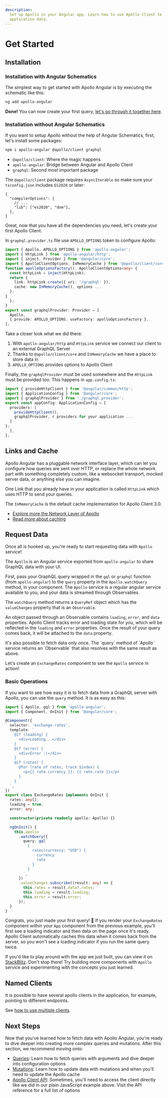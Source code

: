 ```yaml
---
description:
  Set up Apollo in your Angular app. Learn how to use Apollo Client to fetch, cache, and modify
  application data.
---
```



# Get Started

## Installation

### Installation with Angular Schematics

The simplest way to get started with Apollo Angular is by executing the schematic like this:

```sh
ng add apollo-angular
```

**Done!** You can now create your first query, [let's go through it together here](#request-data).

### Installation without Angular Schematics

If you want to setup Apollo without the help of Angular Schematics, first, let's install some
packages:

```sh npm2yarn
npm i apollo-angular @apollo/client graphql
```

- `@apollo/client`: Where the magic happens
- `apollo-angular`: Bridge between Angular and Apollo Client
- `graphql`: Second most important package

The `@apollo/client` package requires `AsyncIterable` so make sure your `tsconfig.json` includes
`ES2020` or later:

```jsonc filename="tsconfig.json" /"es2020"/
{
  "compilerOptions": {
    // ...
    "lib": ["es2020", "dom"],
  },
}
```

Great, now that you have all the dependencies you need, let's create your first Apollo Client.

In `graphql.provider.ts` file use `APOLLO_OPTIONS` token to configure Apollo:

```ts filename="graphql.provider.ts"
import { Apollo, APOLLO_OPTIONS } from 'apollo-angular';
import { HttpLink } from 'apollo-angular/http';
import { inject, Provider } from '@angular/core';
import { ApolloClientOptions, InMemoryCache } from '@apollo/client/core';
function apolloOptionsFactory(): ApolloClientOptions<any> {
  const httpLink = inject(HttpLink);
  return {
    link: httpLink.create({ uri: '/graphql' }),
    cache: new InMemoryCache(), options ...
  };
}
  };
}
export const graphqlProvider: Provider = [
  Apollo,
  { provide: APOLLO_OPTIONS, useFactory: apolloOptionsFactory },
];
```

Take a closer look what we did there:

1. With `apollo-angular/http` and `HttpLink` service we connect our client to an external GraphQL
   Server
1. Thanks to `@apollo/client/core` and `InMemoryCache` we have a place to store data in
1. `APOLLO_OPTIONS` provides options to Apollo Client

Finally, the `graphqlProvider` must be used somewhere and the `HttpLink` must be provided too. This
happens in `app.config.ts`:

```ts filename="app.config.ts"
import { provideHttpClient } from '@angular/common/http';
import { ApplicationConfig } from '@angular/core';
import { graphqlProvider } from './graphql.provider';
export const appConfig: ApplicationConfig = {
  providers: [
    provideHttpClient(),
    graphqlProvider, r providers for your application ...
  ]
};
  ],
};
```

## Links and Cache

Apollo Angular has a pluggable network interface layer, which can let you configure how queries are
sent over HTTP, or replace the whole network part with something completely custom, like a websocket
transport, mocked server data, or anything else you can imagine.

One Link that you already have in your application is called `HttpLink` which uses HTTP to send your
queries.

The `InMemoryCache` is the default cache implementation for Apollo Client 3.0.

- [Explore more the Network Layer of Apollo](./data/network)
- [Read more about caching](./caching/configuration)

## Request Data

Once all is hooked up, you're ready to start requesting data with `Apollo` service!

The `Apollo` is an Angular service exported from `apollo-angular` to share GraphQL data with your
UI.

First, pass your GraphQL query wrapped in the `gql` or `graphql` function (from `apollo-angular`) to
the `query` property in the `Apollo.watchQuery` method, in your component. The `Apollo` service is a
regular angular service available to you, and your data is streamed through Observables.

The `watchQuery` method returns a `QueryRef` object which has the `valueChanges` property that is an
`Observable`.

An object passed through an Observable contains `loading`, `error`, and `data` properties. Apollo
Client tracks error and loading state for you, which will be reflected in the `loading` and `error`
properties. Once the result of your query comes back, it will be attached to the `data` property.

<Callout>
  It's also possible to fetch data only once. The `query` method of `Apollo` service returns an
  `Observable` that also resolves with the same result as above.
</Callout>

Let's create an `ExchangeRates` component to see the `Apollo` service in action!

### Basic Operations

If you want to see how easy it is to fetch data from a GraphQL server with Apollo, you can use the
`query` method. It is as easy as this:

```ts
import { Apollo, gql } from 'apollo-angular';
import { Component, OnInit } from '@angular/core';

@Component({
  selector: 'exchange-rates',
  template: `
    @if (loading) {
      <div>Loading...</div>
    }
    @if (error) {
      <div>Error :(</div>
    }
    @if (rates) {
      @for (rate of rates; track $index) {
        <p>{{ rate.currency }}: {{ rate.rate }}</p>
      }
    }
  `,
})
export class ExchangeRates implements OnInit {
  rates: any[];
  loading = true;
  error: any;

  constructor(private readonly apollo: Apollo) {}

  ngOnInit() {
    this.apollo
      .watchQuery({
        query: gql`
          {
            rates(currency: "USD") {
              currency
              rate
            }
          }
        `,
      })
      .valueChanges.subscribe((result: any) => {
        this.rates = result.data?.rates;
        this.loading = result.loading;
        this.error = result.error;
      });
  }
}
```

Congrats, you just made your first query! 🎉 If you render your `ExchangeRates` component within
your `App` component from the previous example, you'll first see a loading indicator and then data
on the page once it's ready. Apollo Client automatically caches this data when it comes back from
the server, so you won't see a loading indicator if you run the same query twice.

If you'd like to play around with the app we just built, you can view it on
[StackBlitz](https://stackblitz.com/edit/basic-apollo-angular-app). Don't stop there! Try building
more components with `Apollo` service and experimenting with the concepts you just learned.

## Named Clients

It is possible to have several apollo clients in the application, for example, pointing to different
endpoints.

See [how to use multiple clients](./recipes/multiple-clients).

## Next Steps

Now that you've learned how to fetch data with Apollo Angular, you're ready to dive deeper into
creating more complex queries and mutations. After this section, we recommend moving onto:

- [Queries](./data/queries): Learn how to fetch queries with arguments and dive deeper into
  configuration options
- [Mutations](./data/mutations): Learn how to update data with mutations and when you'll need to
  update the Apollo cache
- [Apollo Client API](https://apollographql.com/docs/react/api/core/ApolloClient): Sometimes, you'll
  need to access the client directly like we did in our plain JavaScript example above. Visit the
  API reference for a full list of options
